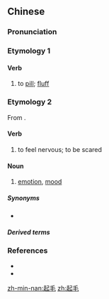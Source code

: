 ==Chinese==
{{zh-forms}}

===Pronunciation===
{{zh-pron
|m=qǐmáo
|c=hei2 mou4
|mn=khí-mo͘
|cat=v,n
}}

===Etymology 1===

====Verb====
{{zh-verb}}

# {{lb|zh|of woollen cloth}} to [[pill]]; [[fluff]]

===Etymology 2===
From {{etyl|ja|zh}} {{ja-r|気持ち|きもち}}.

====Verb====
{{zh-verb}}

# {{lb|zh|Min Nan|dialectal Mandarin}} to feel nervous; to be scared

====Noun====
{{zh-noun}}

# {{lb|zh|Min Nan|dialectal Mandarin}} [[emotion]], [[mood]]

=====Synonyms=====
* {{zh-l|起毛摺|khi-mó͘-chih}}

=====Derived terms=====
{{zh-der|起毛䆀:khí-mo͘ bái|起毛婸:khí-mo͘ giang}}

===References===
* {{thcwd|6713}}
* {{thcwd|31066}}

[[zh-min-nan:起毛]]
[[zh:起毛]]